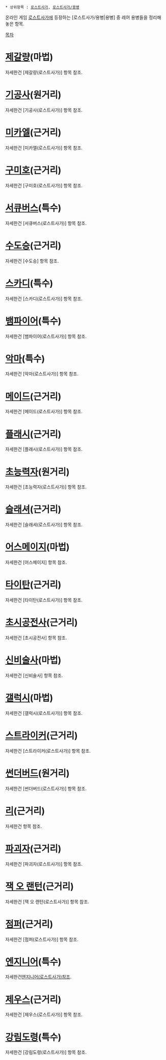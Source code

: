  * 상위항목 : [[로스트사가]], [[로스트사가/용병]]

온라인 게임 [[로스트사가]]에 등장하는 [로스트사가/용병|용병] 중 레어 용병들을 정리해 놓은 항목.

[[목차]]

= [[제갈량(로스트사가)|제갈량]](마법) =
자세한건 [제갈량(로스트사가)] 항목 참조.

= [[기공사(로스트사가)|기공사]](원거리) =
자세한건 [기공사(로스트사가)] 항목 참조.

= [[미카엘(로스트사가)|미카엘]](근거리) =
자세한건 [미카엘(로스트사가)] 항목 참조.

= [[구미호(로스트사가)|구미호]](근거리) =
자세한건 [구미호(로스트사가)] 항목 참조.

= [[서큐버스(로스트사가)|서큐버스]](특수) =
자세한건 [서큐버스(로스트사가)] 항목 참조.

= [[수도승]](근거리) =
자세한건 [수도승] 항목 참조.

= [[스카디(로스트사가)|스카디]](특수) =
자세한건 [스카디(로스트사가)] 항목 참조.

= [[뱀파이어(로스트사가)|뱀파이어]](특수) =
자세한건 [뱀파이어(로스트사가)] 항목 참조.

= [[악마(로스트사가)|악마]](특수) =
자세한건 [악마(로스트사가)] 항목 참조.

= [[메이드(로스트사가)|메이드]](근거리) =
자세한건 [메이드(로스트사가)] 항목 참조.

= [[플래시(로스트사가)|플래시]](근거리) =
자세한건 [플래시(로스트사가)] 항목 참조.

= [[초능력자(로스트사가)|초능력자]](원거리) =
자세한건 [초능력자(로스트사가)] 항목 참조.

= [[슬래셔(로스트사가)|슬래셔]](근거리) =
자세한건 [슬래셔(로스트사가)] 항목 참조.

= [[어스메이지]](마법) =
자세한건 [어스메이지] 항목 참조.

= [[타이탄(로스트사가)|타이탄]](근거리) =
자세한건 [타이탄(로스트사가)] 항목 참조.

= [[초시공전사]](근거리) =
자세한건 [초시공전사] 항목 참조.

= [[신비술사]](마법) =
자세한건 [신비술사] 항목 참조.

= [[갤럭시(로스트사가)|갤럭시]](마법) =
자세한건 [갤럭시(로스트사가)] 항목 참조.

= [[스트라이커(로스트사가)|스트라이커]](근거리) =
자세한건 [스트라이커(로스트사가)] 항목 참조.

= [[썬더버드(로스트사가)|썬더버드]](원거리) =
자세한건 [썬더버드(로스트사가)] 항목 참조.

= [[리(로스트사가)|리]](근거리) =
자세한건 [[리(로스트사가)|]] 항목 참조.

= [[파괴자(로스트사가)|파괴자]](근거리) =
자세한건 [파괴자(로스트사가)] 항목 참조.

= [[잭 오 랜턴(로스트사가)|잭 오 랜턴]](근거리) =
자세한건 [잭 오 랜턴(로스트사가)] 항목 참조.

= [[점퍼(로스트사가)|점퍼]](근거리) =
자세한건 [점퍼(로스트사가)] 항목 참조.

= [[엔지니어(로스트사가)|엔지니어]](특수) =
자세한건[[엔지니어(로스트사가)]]참조.

= [[제우스(로스트사가)|제우스]](근거리) =
자세한건 [제우스(로스트사가)] 항목 참조.

= [[강림도령(로스트사가)|강림도령]](특수) =
자세한건 [강림도령(로스트사가)] 항목 참조.
